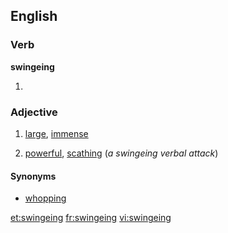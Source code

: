 ==English==

===Verb===
'''swingeing'''

#{{archaic}} {{present participle of|swinge}}

===Adjective===
{{en-adj}}

#{{British}} [[large]], [[immense]]
#[[powerful]], [[scathing]] (''a swingeing verbal attack'')

====Synonyms====
*[[whopping]]

[[et:swingeing]]
[[fr:swingeing]]
[[vi:swingeing]]